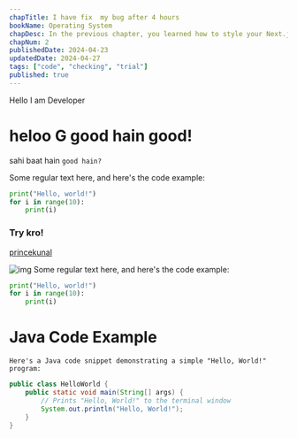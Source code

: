 ```yaml
---
chapTitle: I have fix  my bug after 4 hours
bookName: Operating System
chapDesc: In the previous chapter, you learned how to style your Next.js application. Let's continue working on your home page by adding a custom font and a hero image.
chapNum: 2
publishedDate: 2024-04-23
updatedDate: 2024-04-27
tags: ["code", "checking", "trial"]
published: true
---
```



<Callout type="danger">Hello I am Developer</Callout>
# heloo G good hain good!

sahi baat hain `good hain?`

Some regular text here, and here's the code example:

```python
print("Hello, world!")
for i in range(10):
    print(i)
```
### Try kro!

[princekunal](https://github.com/princekunal101)

![img](https://avatars.githubusercontent.com/u/138247815?v=4)
Some regular text here, and here's the code example:

```python  showLineNumbers /print/#v
print("Hello, world!")
for i in range(10):
    print(i)
```
# Java Code Example
```
Here's a Java code snippet demonstrating a simple "Hello, World!" program:
```
```java { 2} showLineNumbers title="demo.java"
public class HelloWorld {
    public static void main(String[] args) {
        // Prints "Hello, World!" to the terminal window
        System.out.println("Hello, World!");
    }
}
